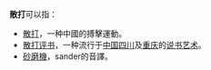 '''散打'''可以指：
*[[散打|散打]]，一种中國的搏擊運動。
*[[散打评书|散打评书]]，一种流行于[[中国|中国]][[四川|四川]]及[[重庆|重庆]]的[[说书|说书]][[艺术|艺术]]。
*[[砂磨機|砂磨機]]，sander的音譯。
{{消歧义|S|cat=二字消歧義}}
